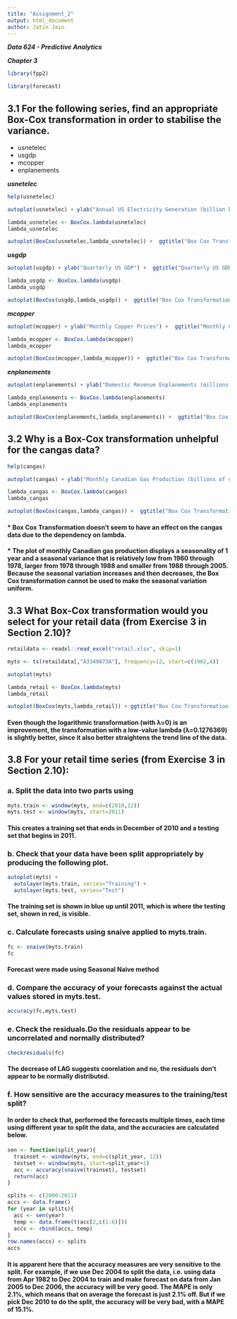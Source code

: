 ```yaml
---
title: "Assignment_2"
output: html_document
author: Jatin Jain
---
```

*__Data 624 - Predictive Analytics__*

*__Chapter 3__*

```r
library(fpp2)

library(forecast)
```




## 3.1 For the following series, find an appropriate Box-Cox transformation in order to stabilise the variance.

* usnetelec
* usgdp
* mcopper
* enplanements


*__usnetelec__*

```r
help(usnetelec)
```

```r
autoplot(usnetelec) + ylab("Annual US Electricity Generation (billion kWh)") +  ggtitle("Annual US Net Electricity Generation")
```

```r
lambda_usnetelec <- BoxCox.lambda(usnetelec)
lambda_usnetelec
```

```r
autoplot(BoxCox(usnetelec,lambda_usnetelec)) +  ggtitle("Box Cox Transformation of Annual US Net Electricity Generation")
```


*__usgdp__*

```r
autoplot(usgdp) + ylab("Quarterly US GDP") +  ggtitle("Quarterly US GDP")
```

```r
lambda_usgdp <- BoxCox.lambda(usgdp)
lambda_usgdp
```

```r
autoplot(BoxCox(usgdp,lambda_usgdp)) +  ggtitle("Box Cox Transformation of Quarterly US GDP")
```

*__mcopper__*

```r
autoplot(mcopper) + ylab("Monthly Copper Prices") +  ggtitle("Monthly Copper Prices")
```

```r
lambda_mcopper <- BoxCox.lambda(mcopper)
lambda_mcopper
```

```r
autoplot(BoxCox(mcopper,lambda_mcopper)) +  ggtitle("Box Cox Transformation of Monthly Copper Prices")
```


*__enplanements__*

```r
autoplot(enplanements) + ylab("Domestic Revenue Enplanements (millions)") +  ggtitle("Monthly US Domestic Revenue from People Boarding Airplanes")
```

```r
lambda_enplanements <- BoxCox.lambda(enplanements)
lambda_enplanements
```

```r
autoplot(BoxCox(enplanements,lambda_enplanements)) +  ggtitle("Box Cox Transformation of Monthly US Domestic Revenue from People Boarding Airplanes")
```

## 3.2 Why is a Box-Cox transformation unhelpful for the cangas data?

```r
help(cangas)
```

```r
autoplot(cangas) + ylab("Monthly Canadian Gas Production (billions of cubic meters)") +  ggtitle("Canadian Gas Production")
```

```r
lambda_cangas <- BoxCox.lambda(cangas)
lambda_cangas
```

```r
autoplot(BoxCox(cangas,lambda_cangas)) +  ggtitle("Box Cox Transformation of Canadian Gas Production")
```

#### * Box Cox Transformation doesn't seem to have an effect on the cangas data due to the dependency on lambda. 
#### * The plot of monthly Canadian gas production displays a seasonality of 1 year and a seasonal variance that is relatively low from 1960 through 1978, larger from 1978 through 1988 and smaller from 1988 through 2005. Because the seasonal variation increases and then decreases, the Box Cox transformation cannot be used to make the seasonal variation uniform.

## 3.3 What Box-Cox transformation would you select for your retail data (from Exercise 3 in Section 2.10)?

```r
retaildata <- readxl::read_excel("retail.xlsx", skip=1)
```

```r
myts <- ts(retaildata[,"A3349873A"], frequency=12, start=c(1982,4))
```

```r
autoplot(myts)
```

```r
lambda_retail <- BoxCox.lambda(myts)
lambda_retail
```

```r
autoplot(BoxCox(myts,lambda_retail)) + ggtitle("Box Cox Transformation of Australian Retail")
```

#### Even though the logarithmic transformation (with λ=0) is an improvement, the transformation with a low-value lambda (λ=0.1276369) is slightly better, since it also better straightens the trend line of the data.

## 3.8 For your retail time series (from Exercise 3 in Section 2.10):

### a. Split the data into two parts using

```r
myts.train <- window(myts, end=c(2010,12))
myts.test <- window(myts, start=2011)
```

#### This creates a training set that ends in December of 2010 and a testing set that begins in 2011.

### b. Check that your data have been split appropriately by producing the following plot.

```r
autoplot(myts) +
  autolayer(myts.train, series="Training") +
  autolayer(myts.test, series="Test")
```

#### The training set is shown in blue up until 2011, which is where the testing set, shown in red, is visible.

### c. Calculate forecasts using snaive applied to myts.train.

```r
fc <- snaive(myts.train)
fc
```
#### Forecast were made using Seasonal Naive method

### d. Compare the accuracy of your forecasts against the actual values stored in myts.test.

```r
accuracy(fc,myts.test)
```

### e. Check the residuals.Do the residuals appear to be uncorrelated and normally distributed?

```r
checkresiduals(fc)
```

#### The decrease of LAG suggests coorelation and no, the residuals don’t appear to be normally distributed.

### f. How sensitive are the accuracy measures to the training/test split?

#### In order to check that, performed the forecasts multiple times, each time using different year to split the data, and the accuracies are calculated below.

```r
sen <- function(split_year){
  trainset <- window(myts, end=c(split_year, 12))
  testset <- window(myts, start=split_year+1)
  acc <- accuracy(snaive(trainset), testset)
  return(acc)
}

splits <- c(2000:2011)
accs <- data.frame()
for (year in splits){
  acc <- sen(year)
  temp <- data.frame(t(acc[2,c(1:6)]))
  accs <- rbind(accs, temp)
}
row.names(accs) <- splits
accs
```

#### It is apparent here that the accuracy measures are very sensitive to the split. For example, if we use Dec 2004 to split the data, i.e. using data from Apr 1982 to Dec 2004 to train and make forecast on data from Jan 2005 to Dec 2006, the accuracy will be very good. The MAPE is only 2.1%, which means that on average the forecast is just 2.1% off. But if we pick Dec 2010 to do the split, the accuracy will be very bad, with a MAPE of 15.1%.
